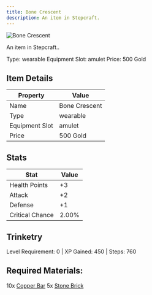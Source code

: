 ```yaml
---
title: Bone Crescent
description: An item in Stepcraft.
---
```


<div className="flex items-start gap-6 mb-8">
  <div className="flex-shrink-0">
    <img src="/assets/resources/trinketry/amulets/bone_crescent.png" alt="Bone Crescent" className="w-24 h-24 border rounded-lg" />
  </div>
  <div className="flex-1">
    <div className="space-y-2">
      <p className="text-lg text-muted-foreground">An item in Stepcraft..</p>
      <div className="flex flex-wrap gap-4 text-sm">
        <span className="px-2 py-1 bg-green-100 dark:bg-green-900 rounded-md">
          Type: wearable
        </span>
        <span className="px-2 py-1 bg-purple-100 dark:bg-purple-900 rounded-md">
          Equipment Slot: amulet
        </span>
        <span className="px-2 py-1 bg-yellow-100 dark:bg-yellow-900 rounded-md">
          Price: 500 Gold
        </span>
      </div>
    </div>
  </div>
</div>

## Item Details
| Property | Value |
|----------|-------|
| Name | Bone Crescent |
| Type | wearable |
| Equipment Slot | amulet |
| Price | 500 Gold |

## Stats
| Stat | Value |
|------|-------|
| Health Points | +3 |
| Attack | +2 |
| Defense | +1 |
| Critical Chance | 2.00% |

## Trinketry
Level Requirement: 0 | XP Gained: 450 | Steps: 760

## Required Materials:
10x [Copper Bar](/docs/resources/individual/copper_bar)
5x [Stone Brick](/docs/resources/individual/stone_brick)


